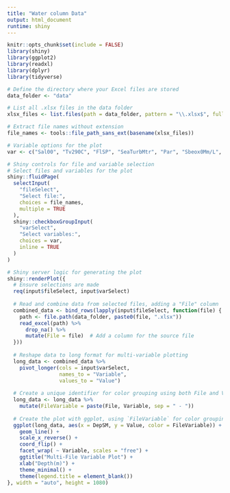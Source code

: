 ```yaml
---
title: "Water column Data"
output: html_document
runtime: shiny
---
```


```r
knitr::opts_chunk$set(include = FALSE)
library(shiny)
library(ggplot2)
library(readxl)
library(dplyr)
library(tidyverse)

# Define the directory where your Excel files are stored
data_folder <- "data"

# List all .xlsx files in the data folder
xlsx_files <- list.files(path = data_folder, pattern = "\\.xlsx$", full.names = TRUE)

# Extract file names without extension
file_names <- tools::file_path_sans_ext(basename(xlsx_files))

# Variable options for the plot
var <- c("Sal00", "Tv290C", "FlSP", "SeaTurbMtr", "Par", "Sbeox0Mm/L", "Sbeox0PS")
```

```r
# Shiny controls for file and variable selection
# Select files and variables for the plot
shiny::fluidPage(
  selectInput(
    "fileSelect",
    "Select file:",
    choices = file_names,
    multiple = TRUE
  ),
  shiny::checkboxGroupInput(
    "varSelect",
    "Select variables:",
    choices = var,
    inline = TRUE
  )
)
```

```r
# Shiny server logic for generating the plot
shiny::renderPlot({
  # Ensure selections are made
  req(input$fileSelect, input$varSelect)
  
  # Read and combine data from selected files, adding a "File" column
  combined_data <- bind_rows(lapply(input$fileSelect, function(file) {
    path <- file.path(data_folder, paste0(file, ".xlsx"))
    read_excel(path) %>%
      drop_na() %>%
      mutate(File = file)  # Add a column for the source file
  }))
  
  # Reshape data to long format for multi-variable plotting
  long_data <- combined_data %>%
    pivot_longer(cols = input$varSelect,
                 names_to = "Variable",
                 values_to = "Value")
  
  # Create a unique identifier for color grouping using both File and Variable
  long_data <- long_data %>%
    mutate(FileVariable = paste(File, Variable, sep = " - "))
  
  # Create the plot with ggplot, using `FileVariable` for color grouping
  ggplot(long_data, aes(x = DepSM, y = Value, color = FileVariable)) +
    geom_line() +
    scale_x_reverse() +
    coord_flip() +
    facet_wrap( ~ Variable, scales = "free") +
    ggtitle("Multi-File Variable Plot") +
    xlab("Depth(m)") +
    theme_minimal() +
    theme(legend.title = element_blank())
}, width = "auto", height = 1080)
```
